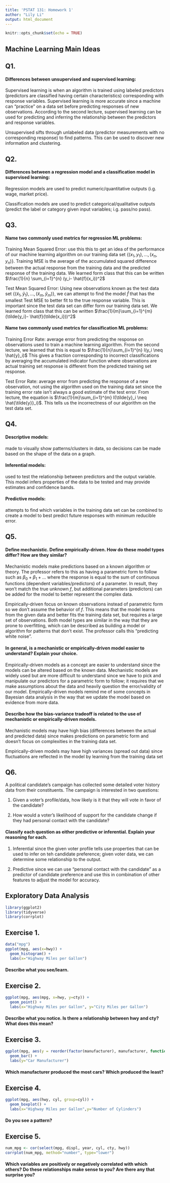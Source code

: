 ```yaml
---
title: 'PSTAT 131: Homework 1'
author: "Lily Li"
output: html_document
---
```


```r
knitr::opts_chunk$set(echo = TRUE)
```
## Machine Learning Main Ideas
## Q1. 
#### Differences between unsupervised and supervised learning: 

Supervised learning is when an algorithm is trained using labeled predictors (predictors are classified having certain characteristics) corresponding with response variables. Supervised learning is more accurate since a machine can "practice" on a data set before predicting responses of new observations. According to the second lecture, supervised learning can be used for predicting and inferring the relationship between the predictors and response variables.

Unsupervised sifts through unlabeled data (predictor measurements with no corresponding response) to find patterns. This can be used to discover new information and clustering.

## Q2. 
#### Differences between a regression model and a classification model in supervised learning:

Regression models are used to predict numeric/quantitative outputs (i.g. wage, market price). 

Classification models are used to predict categorical/qualitative outputs (predict the label or category given input variables; i.g. pass/no pass).

## Q3. 
#### Name two commonly used metrics for regression ML problems:

Training Mean Squared Error: use this this to get an idea of the performance of our machine learning algorithm on our training data set {$(x_1, y_1),...,(x_n, y_n)$}. Training MSE is the average of the accumulated squared difference between the actual response from the training data and the predicted response of the training data. We learned form class that this can be written $\frac{1}{n} \sum_{i=1}^{n} (y_i- \hat{f}(x_i))^2$

Test Mean Squared Error: Using new observations known as the test data set {$(\tilde{x}_1, \tilde{y}_1),...,(\tilde{x}_m, \tilde{y}_m)$}, we can attempt to find the model $\hat{f}$ that has the smallest Test MSE to better fit to the true response variable. This is important since the test data set can differ form our training data set. We learned form class that this can be written $\frac{1}{m}\sum_{i=1}^{m} (\tilde{y_i}- \hat{f}(\tilde{x_i}))^2$

#### Name two commonly used metrics for classification ML problems:
Training Error Rate: average error from predicting the response on observations used to train a machine learning algorithm. From the second lecture, we learned that this is equal to $\frac{1}{n}\sum_{i=1}^{n} I(y_i \neq \hat{y}_i)$ This gives a fraction corresponding to incorrect classifications by averaging the accumulated indicator function where observations are actual training set response is different from the predicted training set response.

Test Error Rate: average error from predicting the response of a new observation, not using the algorithm used on the training data set since the training error rate isn't always a good estimate of the test error. From lecture, the equation is $\frac{1}{m}\sum_{i=1}^{m} I(\tilde{y}_i \neq \hat{\tilde{y}}_i)$. This tells us the incorrectness of our algorithm on the test data set.

## Q4.
#### Descriptive models:

made to visually show patterns/clusters in data, so decisions can be made based on the shape of the data on a graph.

#### Inferential models: 

used to test the relationship between predictors and the output variable. This model infers properties of the data to be tested and may provide estimates and confidence bands.

#### Predictive models:

attempts to find which variables in the training data set can be combined to create a model to best predict future responses with minimum reducible error.

## Q5.
#### Define mechanistic. Define empirically-driven. How do these model types differ? How are they similar?

Mechanistic models make predictions based on a known algorithm or theory. The professor refers to this as having a parametric form to follow such as $\beta_0 + \beta_1 + ...$ where the response is equal to the sum of continuous functions (dependent variables/predictors) of a parameter. In result, they won't match the true unknown $f$, but additional parameters (predictors) can be added for the model to better represent the complex data.

Empirically-driven focus on known observations instead of parametric form so we don't assume the behavior of $f$. This means that the model learns from the given data and better fits the training data set, but requires a large set of observations. Both model types are similar in the way that they are prone to overfitting, which can be described as building a model or algorithm for patterns that don't exist. The professor calls this "predicting white noise".

#### In general, is a mechanistic or empirically-driven model easier to understand? Explain your choice.

Empirically-driven models as a concept are easier to understand since the models can be altered based on the known data. Mechanistic models are widely used but are more difficult to understand since we have to pick and manipulate our predictors for a parametric form to follow; it requires that we make assumptions about the data and heavily question the error/validity of our model. Empirically-driven models remind me of some concepts in Bayesian data analysis in the way that we update the model based on evidence from more data.

#### Describe how the bias-variance tradeoff is related to the use of mechanistic or empirically-driven models.

Mechanistic models may have high bias (differences between the actual and predicted data) since makes predictions on parametric form and doesn't focus on complexities in the training data set.

Empirically-driven models may have high variances (spread out data) since fluctuations are reflected in the model by learning from the training data set

## Q6.

A political candidate’s campaign has collected some detailed voter history data from their constituents. The campaign is interested in two questions:

1) Given a voter’s profile/data, how likely is it that they will vote in favor of the candidate?

2) How would a voter’s likelihood of support for the candidate change if they had personal contact with the candidate? 

#### Classify each question as either predictive or inferential. Explain your reasoning for each.

1) Inferential since the given voter profile tells use properties that can be used to infer on teh candidate preference; given voter data, we can determine some relationship to the output.

2) Predictive since we can use "personal contact with the candidate" as a predictor of candidate preference and use this in combination of other features to adjust the model for accuracy. 

## Exploratory Data Analysis
```r
library(ggplot2)
library(tidyverse)
library(corrplot)
```
## Exercise 1.
```r
data("mpg")
ggplot(mpg, aes(x=hwy)) +
  geom_histogram() +
  labs(x="Highway Miles per Gallon")

```

#### Describe what you see/learn.

## Exercise 2.
```r
ggplot(mpg, aes(mpg, x=hwy, y=cty)) + 
  geom_point() +
  labs(x="Highway Miles per Gallon", y="City Miles per Gallon")
```

#### Describe what you notice. Is there a relationship between hwy and cty? What does this mean?

## Exercise 3.
```r
ggplot(mpg, aes(y = reorder(factor(manufacturer), manufacturer, function(x) -length(x)))) +
  geom_bar() +
  labs(y="Car Manufacturer")
```

#### Which manufacturer produced the most cars? Which produced the least?



## Exercise 4.
```r
ggplot(mpg, aes(hwy, cyl, group=cyl)) +
  geom_boxplot() +
  labs(x="Highway Miles per Gallon",y="Number of Cylinders")
```

#### Do you see a pattern?

## Exercise 5.
```r
num_mpg <- cor(select(mpg, displ, year, cyl, cty, hwy))
corrplot(num_mpg, method="number", type="lower")
```

#### Which variables are positively or negatively correlated with which others? Do these relationships make sense to you? Are there any that surprise you?
